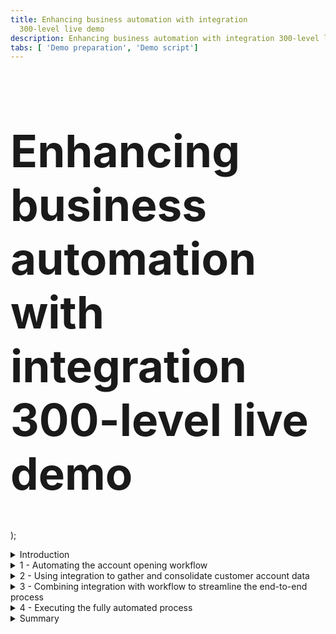 ```yaml
---
title: Enhancing business automation with integration
  300-level live demo
description: Enhancing business automation with integration 300-level live demo
tabs: [ 'Demo preparation', 'Demo script']
---
```


  <span>
    <h1 style="font-size:71px;">Enhancing business automation with integration <br/> 300-level live demo</h1>
  </span> );



<span id="top"></span>

<details>
<summary>Introduction</summary>
<br/>

Today we will combine workflow and integration to streamline the data-gathering needed to complete a new account opening process. We’ll add application integration to an account opening process that has already been automated with workflow.

<br/>

We’ll see how integration capabilities enable seamless access to critical back-end systems, regardless of their location and complexity. Business operations that leverage both workflow and integration can increase productivity by automating access to disparate back-end systems. This results in less manual work, faster account opening, and a better customer experience.

<br/>

Let’s see how it works.

<br/>

**[Go to top](#top)**

</details>

<details>

<summary>1 - Automating the account opening workflow</summary>

<br/>

| **1.1** | **Introduce the account opening workflow (without integration)** |
| :--- | :--- |
| **Narration** | Focus Bank, a regional full-service bank, is looking to further automate its core banking processes. Over the years, the bank has grown dramatically via acquisitions.  The bank recently acquired the smaller Corner Bank. This has caused an increase in the amount of manual work needed to gather information across their disparate IT systems. <br/><br/> Let’s look at how Focus Bank currently fulfills new account requests. In the existing process, every 'new account' opening request must be routed to an account specialist. |
| **Action** &nbsp; 1.1.1 | Show the process diagram for the **New Account (Current Workflow)** in Process Designer, which you opened during the demo preparation. <br/><br/><img src="https://raw.githubusercontent.com/ibm-garage-tsa/platinum-demos/master/src/pages/300-enhancing-ba-with-integration/images/1-1-1.png" width="800" /> |
| **Narration** | This is the current process diagram for Focus Bank’s account opening process, which they built using Process Designer. Within this low-code environment, the process diagram manages and controls the execution of each new account opening request. The bank used Process Designer’s drag-and-drop tooling to build the process diagram from a palette of components. From there, the bank was able to complete the implementation and testing of the process application. |

<br/>

| **1.2** | **Execute the account opening workflow (without integration)** |
| :--- | :--- |
| **Narration** | Process Portal is the portal used by customer service agents to launch new account opening requests and work on assigned tasks. |
| **Action** &nbsp; 1.2.1 | Show the **Process Portal** window you opened during your preparation. <br/><br/><img src="https://raw.githubusercontent.com/ibm-garage-tsa/platinum-demos/master/src/pages/300-enhancing-ba-with-integration/images/1-2-1.png" width="800" /> |
| **Narration** | Process Portal is highly customizable to fit each organization’s look and feel. The responsive user interface provides flexibility to get work done anywhere on any device - from a desktop in the office to a mobile device at home or at a customer site. Process Portal can be configured through a set of options without having to customize the application itself. <br/><br/> To open a new account, a customer service representative initiates a new account request and enters the customer’s information. |
| **Action** &nbsp; 1.2.2 | Under **Launch**, click **New Account (Current Workflow)**. <br/><br/><img src="https://raw.githubusercontent.com/ibm-garage-tsa/platinum-demos/master/src/pages/300-enhancing-ba-with-integration/images/1-2-2.png" width="800" /> |
| **Action** &nbsp; 1.2.3 | Select the **Account Type** and enter the **Customer Account Number**, **First Name**, and **Last Name** (1). Click **Next** (2). <br/><br/><img src="https://raw.githubusercontent.com/ibm-garage-tsa/platinum-demos/master/src/pages/300-enhancing-ba-with-integration/images/1-2-3.png" width="800" /> |
| **Action** &nbsp; 1.2.4 | Click **Done**. <br/><br/><img src="https://raw.githubusercontent.com/ibm-garage-tsa/platinum-demos/master/src/pages/300-enhancing-ba-with-integration/images/1-2-4.png" width="800" /> |
| **Narration** | The bank's account specialists are back-office clerical workers who use Process Portal to organize and work on tasks assigned to them. Our specialist has received a new task to gather the customer’s account info. <br/><br/> For each new account request, the account specialist manually gathers the customer’s existing list of accounts. The specialist must log in to three different systems and manually enter the account info into the request. This is both time-consuming and error-prone, as the specialist must go field-by-field to copy-and-paste all the customer’s account data into the new account request. <br/><br/> Behind the scenes, the new account process is managed by workflow. Once the account specialist completes this task, the system routes the request for approval. |
| **Action** &nbsp; 1.2.5 | Run the most recent **Gather Account Info** task by clicking its corresponding **Name**. <br/><br/><img src="https://raw.githubusercontent.com/ibm-garage-tsa/platinum-demos/master/src/pages/300-enhancing-ba-with-integration/images/1-2-5.png" width="800" /> |
| **Action** &nbsp; 1.2.6 | Manually enter the customer’s information. <br/><br/><img src="https://raw.githubusercontent.com/ibm-garage-tsa/platinum-demos/master/src/pages/300-enhancing-ba-with-integration/images/1-2-6.png" width="800" /> |

<br/>

**[Go to top](#top)**

</details>

<details>

<summary>2 - Using integration to gather and consolidate customer account data</summary>

<br/>

| **2.1** | **Review the integration flow** |
| :--- | :--- |
| **Narration** | The bank has created an integration flow that retrieves the existing Focus Bank accounts (using an HTTP API) and the new accounts from Corner Bank (using IBM MQ). Corner Bank has a separate network and therefore, the communication is considered bank-to-bank. <br/><br/> Focus Bank built the integration using the Designer tooling within the Cloud Pak for Integration. They created API integration flows to manage connectivity to services and endpoints. The two integration flows for this demo have already been built and are in the *Recently edited integrations* section. Let’s navigate into the Accounts flow. |
| **Action** &nbsp; 2.1.1 | Under **Recently edited integrations**, click the **Accounts** tile. <br/><br/><img src="https://raw.githubusercontent.com/ibm-garage-tsa/platinum-demos/master/src/pages/300-enhancing-ba-with-integration/images/2-2-1.png" width="800" /> |
| **Narration** | The bank uses App Connect Designer to build the API. They don’t need to worry about OpenAPI specs or Swagger editors; they're all built in. On the screen, we see the fields we’re going to use for the API (e.g., customerId, checkingAccount). <br/><br/> Note that we tell the API which field is the key. This causes the key to be populated with the last segment of the URL. Which parameter is populated is highlighted based on the icon in the 'ID' column. |
| **Action** &nbsp; 2.1.2 | Select the **Properties** view. <br/><br/><img src="https://raw.githubusercontent.com/ibm-garage-tsa/platinum-demos/master/src/pages/300-enhancing-ba-with-integration/images/2-2-2.png" width="800" /> |
| **Action** &nbsp; 2.1.3 | Point out the **Properties**, as highlighted in the screenshot below. <br/><br/><img src="https://raw.githubusercontent.com/ibm-garage-tsa/platinum-demos/master/src/pages/300-enhancing-ba-with-integration/images/2-2-3.png" width="800" /> |
| **Action** &nbsp; 2.1.4 | Select the **Operations** view. <br/><br/><img src="https://raw.githubusercontent.com/ibm-garage-tsa/platinum-demos/master/src/pages/300-enhancing-ba-with-integration/images/2-2-4.png" width="800" /> |
| **Narration** | In the Operations view, we see the actions that the API exposes, along with the data. The bank implements the 'Retrieve Accounts by ID' operation. Let’s look at the flow logic. |
| **Action** &nbsp; 2.1.5 | Click **View flow**. <br/><br/><img src="https://raw.githubusercontent.com/ibm-garage-tsa/platinum-demos/master/src/pages/300-enhancing-ba-with-integration/images/2-2-5.png" width="800" /> |
| **Narration** | Here is the bank’s integration flow. The App Connect Designer flow editor allows us to view, edit, and change the flow. The API enables a single view of the customer accounts across both banks. The flow calls an HTTP API to retrieve the accounts from Focus Bank, and it uses IBM MQ for the accounts from Corner Bank. The responses are combined, formatted and returned. |
| **Action** &nbsp; 2.1.6 | Click the **Request** step to show the request. <br/><br/><img src="https://raw.githubusercontent.com/ibm-garage-tsa/platinum-demos/master/src/pages/300-enhancing-ba-with-integration/images/2-2-6.png" width="800" /> |
| **Narration** | The bank’s flow starts by receiving the customerId as part of the API URL. App Connect Designer automatically creates an API 'request' and 'response' for the API flow. <br/><br/> Next, the customer account retrieval API is invoked. The customerId is passed in from the inbound request. |
| **Action** &nbsp; 2.1.7 | Click the **Customer Account** step to show the customer account information. <br/><br/><img src="https://raw.githubusercontent.com/ibm-garage-tsa/platinum-demos/master/src/pages/300-enhancing-ba-with-integration/images/2-2-7.png" width="800" /> |
| **Narration** | The accounts from the acquired bank (Corner Bank) are retrieved using IBM MQ. Using a connector for IBM MQ, the payload of the request message is created, which includes the customerId. Additionally, a queue name is specified for where the message will be sent. Corner Bank’s application will receive the request from this queue. |
| **Action** &nbsp; 2.1.8 | Click the highlighted **IBM MQ** step to show the target fields. <br/><br/><img src="https://raw.githubusercontent.com/ibm-garage-tsa/platinum-demos/master/src/pages/300-enhancing-ba-with-integration/images/2-2-8.png" width="800" /> |
| **Narration** | Focus Bank uses a connector for IBM MQ to get the response message. To receive the response message, a separate queue (OUT) is used. |
| **Action** &nbsp; 2.1.9 | Click the second **IBM MQ** step in the flow to show the target fields. <br/><br/><img src="https://raw.githubusercontent.com/ibm-garage-tsa/platinum-demos/master/src/pages/300-enhancing-ba-with-integration/images/2-2-9.png" width="800" /> |
| **Action** &nbsp; 2.1.10 | Click the **JSON Parser** step to show the details. <br/><br/><img src="https://raw.githubusercontent.com/ibm-garage-tsa/platinum-demos/master/src/pages/300-enhancing-ba-with-integration/images/2-2-10.png" width="800" /> |
| **Narration** | A JSON Parser action is used to parse the response data from MQ. The bank teaches the JSON Parser the expected structure of the JSON using an example, avoiding the need to learn and create a formal JSON schema. |
| **Action** &nbsp; 2.1.11 | Click the **Response** step to show the response. <br/><br/><img src="https://raw.githubusercontent.com/ibm-garage-tsa/platinum-demos/master/src/pages/300-enhancing-ba-with-integration/images/2-2-11.png" width="800" /> |
| **Narration** | The response message is created using the data returned from both banks. In the response mapping, Corner Bank’s account details are mapped into the 'partnerAccount' section of the response. |
| **Action** &nbsp; 2.1.12 | Click **Done**. <br/><br/><img src="https://raw.githubusercontent.com/ibm-garage-tsa/platinum-demos/master/src/pages/300-enhancing-ba-with-integration/images/2-2-12.png" width="800" /> |

<br/>

| **2.2** | **Test the flow** |
| :--- | :--- |
| **Narration** | APIs can be tested in various ways, and we will perform two different tests: one in the Designer tool now, and another later when our API is called from the workflow. <br/><br/> In the 'Test' tab, the bank gets all the details to test their API - for example, endpoint and credentials. They can easily test the flow here; they just need to enter a valid customer ID and submit it. They receive the expected response with the combined bank account details, which proves to the bank that the integration works. |
| **Action** &nbsp; 2.2.1 | Select the **Test** tab (1). Click **GET /Accounts/{customerId}** (2) and then **Try it** (3). <br/><br/><img src="https://raw.githubusercontent.com/ibm-garage-tsa/platinum-demos/master/src/pages/300-enhancing-ba-with-integration/images/2-3-1.png" width="800" /> |
| **Action** &nbsp; 2.2.2 | Enter '**1234567890**' as the **customerId** (1), and click **Send** (2). <br/><br/><img src="https://raw.githubusercontent.com/ibm-garage-tsa/platinum-demos/master/src/pages/300-enhancing-ba-with-integration/images/2-3-2.png" width="800" /> |
| **Action** &nbsp; 2.2.3 | Point out the **Response** details, as highlighted in the screenshot below. <br/><br/><img src="https://raw.githubusercontent.com/ibm-garage-tsa/platinum-demos/master/src/pages/300-enhancing-ba-with-integration/images/2-3-3.png" width="800" /> |

<br/>

| **2.3** | **Export the API definition for the Cloud Pak for Business Automation** |
| :--- | :--- |
| **Narration** | The accounts API has been tested locally in the Cloud Pak for Integration and the bank is ready to export it to the workflow. It only takes the bank a couple of clicks to export the API definition so it can be consumed by the workflow.  |
| **Action** &nbsp; 2.3.1 | Open the **Designer Dashboard** (1). Click the **Menu** icon (2). Click **Export** (3). <br/><br/><img src="https://raw.githubusercontent.com/ibm-garage-tsa/platinum-demos/master/src/pages/300-enhancing-ba-with-integration/images/2-4-1.png" width="800" /> |
| **Action** &nbsp; 2.3.2 | Select **OpenAPI V3.0 (YAML)** (1) and click **Export** (2). <br/><br/><img src="https://raw.githubusercontent.com/ibm-garage-tsa/platinum-demos/master/src/pages/300-enhancing-ba-with-integration/images/2-4-2.png" width="800" /> |

<br/>

**[Go to top](#top)**

</details>

<details>

<summary>3 - Combining integration with workflow to streamline the end-to-end process</summary>

<br/>

| **3.1** | **Introduce the workflow process WITH integration** |
| :--- | :--- |
| **Narration** | Now let’s look at how the bank incorporates the integration they just built into the workflow in Cloud Pak for Business Automation. |
| **Action** &nbsp; 3.1.1 | Click **Processes** (1) and then **New Account (Enhanced with Integration)** (2) to open the enhanced workflow for the account opening process in Process Designer. <br/><br/><img src="https://raw.githubusercontent.com/ibm-garage-tsa/platinum-demos/master/src/pages/300-enhancing-ba-with-integration/images/3-1-1.png" width="800" /> <br/><br/> You will see the following process diagram. <br/><br/> <img src="https://raw.githubusercontent.com/ibm-garage-tsa/platinum-demos/master/src/pages/300-enhancing-ba-with-integration/images/3-1-2.png" width="800" /> |
| **Narration** | Here’s a new version of the workflow. The middle swim lane has been changed from a human swim lane to a system swim lane. Instead of assigning the *Gather Account Info* task to an account specialist, the system will now automatically invoke the integration to gather the customer account information. |

<br/>

| **3.2** | **Create the workflow integration service** |
| :--- | :--- |
| **Narration** | Using the low-code authoring environment, the bank can easily incorporate the integration into the workflow. <br/><br/> The bank uses an external service to call the integration. Let's see how the bank uses the discovery mechanism in Process Designer to automatically generate the external service component. |
| **Action** &nbsp; 3.2.1 | Click **Services** (1). Click the **Add** icon (2) and then **External Service** (3). <br/><br/><img src="https://raw.githubusercontent.com/ibm-garage-tsa/platinum-demos/master/src/pages/300-enhancing-ba-with-integration/images/3-2-1.png" width="800" /> |
| **Narration** | The bank connects to the Accounts service using the REST API that was just created in the Cloud Pak for Integration. |
| **Action** &nbsp; 3.2.2 | Click **Next**. <br/><br/><img src="https://raw.githubusercontent.com/ibm-garage-tsa/platinum-demos/master/src/pages/300-enhancing-ba-with-integration/images/3-2-2.png" width="600" /> |
| **Narration** | The bank uses the API definition stored in the OpenAPI (YAML) file to discover the REST service. They’re able to graphically consume the REST service and incorporate it into the workflow without needing to write any code. |
| **Action** &nbsp; 3.2.3 | Click the **File** icon (1) and select the **Accounts-openapi.yaml** file you just downloaded. Click **Next** (2). <br/><br/><img src="https://raw.githubusercontent.com/ibm-garage-tsa/platinum-demos/master/src/pages/300-enhancing-ba-with-integration/images/3-2-3.png" width="600" /> |
| **Narration** | The operation is automatically discovered. |
| **Action** &nbsp; 3.2.4 | Click **Next**. <br/><br/><img src="https://raw.githubusercontent.com/ibm-garage-tsa/platinum-demos/master/src/pages/300-enhancing-ba-with-integration/images/3-2-4.png" width="600" /> |
| **Narration** | An external service component is automatically generated, which the bank wires into the workflow. The external service is bound to a server containing the information needed to connect to the integration. If any of the inputs and outputs use complex objects, the objects will be automatically generated and inserted into the workflow library. |
| **Action** &nbsp; 3.2.5 | Click **Cancel**. <br/><br/><img src="https://raw.githubusercontent.com/ibm-garage-tsa/platinum-demos/master/src/pages/300-enhancing-ba-with-integration/images/3-2-5.png" width="600" /> |
| **Narration** | We’ll cancel the wizard since the external service was already created in the process library. |
| **Action** &nbsp; 3.2.6 | Click the existing external service named **Accounts** in the process library to show the external service that was previously generated. <br/><br/><img src="https://raw.githubusercontent.com/ibm-garage-tsa/platinum-demos/master/src/pages/300-enhancing-ba-with-integration/images/3-2-6.png" width="800" /> <br/><br/> You will see the following screen. <br/><br/> <img src="https://raw.githubusercontent.com/ibm-garage-tsa/platinum-demos/master/src/pages/300-enhancing-ba-with-integration/images/3-2-7.png" width="800" /> |
| **Narration** | This is the external service that was automatically generated. |
| **Action** &nbsp; 3.2.7 | Click the **Arrow** icons next to **Accounts**, **Accounts.findByld**, **Input**, and **Output** (1) to show the inputs and outputs. Click the output **Accounts_findById** and show that the output is a complex object (2). <br/><br/><img src="https://raw.githubusercontent.com/ibm-garage-tsa/platinum-demos/master/src/pages/300-enhancing-ba-with-integration/images/3-2-8.png" width="800" /> |
| **Narration** | The bank is now ready to use the integration in the workflow. They wire it into the first step of the process, so the customer account info will be automatically gathered in real time. <br/><br/> Let’s go back to the workflow definition. |
| **Action** &nbsp; 3.2.8 | Click **Processes** (1) and then **New Account (Enhanced with Integration)** (2) to reopen the enhanced workflow for the account opening process in Process Designer. <br/><br/><img src="https://raw.githubusercontent.com/ibm-garage-tsa/platinum-demos/master/src/pages/300-enhancing-ba-with-integration/images/3-2-9.png" width="800" /> <br/><br/> You will see the following process diagram. <br/><br/> <img src="https://raw.githubusercontent.com/ibm-garage-tsa/platinum-demos/master/src/pages/300-enhancing-ba-with-integration/images/3-2-10.png" width="800" /> |
| **Narration** | Next, the bank implements a workflow activity to invoke the REST call. Note that the *Gather Account Info* activity is in the *System* swim lane, meaning it will be automatically executed. |
| **Action** &nbsp; 3.2.9 | Click the **Gather Account Info** activity (1) to display the property sheets below. <br/><br/> At the bottom of the **General** tab, under **Implementation**, click **New** (2). <br/><br/> <img src="https://raw.githubusercontent.com/ibm-garage-tsa/platinum-demos/master/src/pages/300-enhancing-ba-with-integration/images/3-2-11.png" width="800" /> |
| **Action** &nbsp; 3.2.10 | Name the new service '**Get Customer Accounts**' (1). Click **Finish** (2). <br/><br/> <img src="https://raw.githubusercontent.com/ibm-garage-tsa/platinum-demos/master/src/pages/300-enhancing-ba-with-integration/images/3-2-12.png" width="600" /> |
| **Narration** | Next, they drag the external service into the service flow. |
| **Action** &nbsp; 3.2.11 | From the process library, click **Services** (1). Under **External Service**, drag **Accounts** (2) into the new service definition (3). <br/><br/> <img src="https://raw.githubusercontent.com/ibm-garage-tsa/platinum-demos/master/src/pages/300-enhancing-ba-with-integration/images/3-2-13.png" width="800" /> |
| **Action** &nbsp; 3.2.12 | To wire **Accounts** into the service flow, move the **arrow** at the end of the flow (1) so it connects **Start** to **Accounts** (2). <br/><br/> <img src="https://raw.githubusercontent.com/ibm-garage-tsa/platinum-demos/master/src/pages/300-enhancing-ba-with-integration/images/3-2-14.png" width="800" /> <br/><br/> The service flow will now look like this: <br/><br/> <img src="https://raw.githubusercontent.com/ibm-garage-tsa/platinum-demos/master/src/pages/300-enhancing-ba-with-integration/images/3-2-14-1.png" width="800" /> |
| **Action** &nbsp; 3.2.13 | Draw a new arrow from **Accounts** (1) to the **End** component (2). <br/><br/> <img src="https://raw.githubusercontent.com/ibm-garage-tsa/platinum-demos/master/src/pages/300-enhancing-ba-with-integration/images/3-2-15.png" width="800" /> <br/><br/> The service flow will now look like this: <br/><br/> <img src="https://raw.githubusercontent.com/ibm-garage-tsa/platinum-demos/master/src/pages/300-enhancing-ba-with-integration/images/3-2-15-1.png" width="800" /> |
| **Action** &nbsp; 3.2.14 | Right-click on the canvas, and select **Layout diagram**. <br/><br/> <img src="https://raw.githubusercontent.com/ibm-garage-tsa/platinum-demos/master/src/pages/300-enhancing-ba-with-integration/images/3-2-30.png" width="800" /> |
| **Narration** | The bank simply selects the operation and maps the input and output for the call. |
| **Action** &nbsp; 3.2.15 | Click the **Accounts** component (1) to display the property sheet below. Click the **Implementation** tab (2) and set the **Operation** to '**Accounts.findById**' (3). <br/><br/> <img src="https://raw.githubusercontent.com/ibm-garage-tsa/platinum-demos/master/src/pages/300-enhancing-ba-with-integration/images/3-2-16.png" width="800" /> |
| **Action** &nbsp; 3.2.16 | Click the **Data Mapping** tab (1). Click the **Automap** icon (2) under **Input Mapping**. <br/><br/> <img src="https://raw.githubusercontent.com/ibm-garage-tsa/platinum-demos/master/src/pages/300-enhancing-ba-with-integration/images/3-2-17.png" width="800" /> |
| **Action** &nbsp; 3.2.17 | To map the **customerId** input, check the box under **Input** (1). Click **Finish** (2). <br/><br/> <img src="https://raw.githubusercontent.com/ibm-garage-tsa/platinum-demos/master/src/pages/300-enhancing-ba-with-integration/images/3-2-18.png" width="600" /> |
| **Action** &nbsp; 3.2.18 | Click the **Automap** icon under **Output Mapping**. <br/><br/> <img src="https://raw.githubusercontent.com/ibm-garage-tsa/platinum-demos/master/src/pages/300-enhancing-ba-with-integration/images/3-2-19.png" width="800" /> |
| **Action** &nbsp; 3.2.19 | For **Accounts_findById**, check the box under **Output** (1). Click **Finish** (2). <br/><br/> <img src="https://raw.githubusercontent.com/ibm-garage-tsa/platinum-demos/master/src/pages/300-enhancing-ba-with-integration/images/3-2-20.png" width="600" /> |
| **Narration** | For now, we’ve just hard-coded the API key.  In their real deployment, the bank would pass the API key using an environment variable. |
| **Action** &nbsp; 3.2.20 | Under **API Key Mapping**, enter the API key surrounded by double quotes (e.g., "**API-KEY-GOES-HERE**"). <br/><br/> <img src="https://raw.githubusercontent.com/ibm-garage-tsa/platinum-demos/master/src/pages/300-enhancing-ba-with-integration/images/3-2-21.png" width="800" /> |
| **Narration** | To test the service, the bank enters a default value for the 'customerId' variable. |
| **Action** &nbsp; 3.2.21 | Select the **Variables** tab (1). Under **Variables** and **Input**, select **customerId** (2). Set the default value of the **customerId** to '**1234567890**' (3). <br/><br/> <img src="https://raw.githubusercontent.com/ibm-garage-tsa/platinum-demos/master/src/pages/300-enhancing-ba-with-integration/images/3-2-22.png" width="800" /> |
| **Narration** | The bank can run, test, and debug processes and services in the Process Inspector. <br/><br/> The bank tests that the integration is working as expected. They start the service and step into the first component. |
| **Action** &nbsp; 3.2.22 | Test the new service by clicking the **Debug** icon. <br/><br/> <img src="https://raw.githubusercontent.com/ibm-garage-tsa/platinum-demos/master/src/pages/300-enhancing-ba-with-integration/images/3-2-23.png" width="800" /> |
| **Action** &nbsp; 3.2.23 | Click the **Step over** icon. <br/><br/> <img src="https://raw.githubusercontent.com/ibm-garage-tsa/platinum-demos/master/src/pages/300-enhancing-ba-with-integration/images/3-2-24.png" width="800" /> |
| **Narration** | The service has invoked the REST API to gather all the customer account data. As we see here, the integration is working. It has successfully returned the list of accounts for this customerId. |
| **Action** &nbsp; 3.2.24 | Click **Data** (1) to open the variables. Click the **Accounts_findById** variable and then the **savingAccount** property (2) to show that the integration returned the customer account information. <br/><br/> <img src="https://raw.githubusercontent.com/ibm-garage-tsa/platinum-demos/master/src/pages/300-enhancing-ba-with-integration/images/3-2-25.png" width="800" /> |
| **Narration** | Now that the bank has successfully tested the integration, they go back to the process diagram to map the inputs and outputs of the call into the workflow. |
| **Action** &nbsp; 3.2.25 | In the process library, click **Processes** (1) and then **New Account (Enhanced with Integration)** (2). <br/><br/> <img src="https://raw.githubusercontent.com/ibm-garage-tsa/platinum-demos/master/src/pages/300-enhancing-ba-with-integration/images/3-2-26.png" width="800" /> |
| **Action** &nbsp; 3.2.26 | Click the **Gather Account Info** activity. <br/><br/> <img src="https://raw.githubusercontent.com/ibm-garage-tsa/platinum-demos/master/src/pages/300-enhancing-ba-with-integration/images/3-2-28-.png" width="800" /> |
| **Action** &nbsp; 3.2.27 | Select the **Data Mapping** tab (1). Under Input Mapping, click the **Variable Picker** icon (2). Open **request** (3). Click **customer** and then **id** (4). <br/><br/> <img src="https://raw.githubusercontent.com/ibm-garage-tsa/platinum-demos/master/src/pages/300-enhancing-ba-with-integration/images/3-2-27.png" width="800" /> |
| **Action** &nbsp; 3.2.28 | Under **Output Mapping**, click the **Variable Picker** icon (1). Open **request** (2) and then **customer** (3). Select **accounts** (4). <br/><br/> <img src="https://raw.githubusercontent.com/ibm-garage-tsa/platinum-demos/master/src/pages/300-enhancing-ba-with-integration/images/3-2-28.png" width="800" /> <br/> The resulting data mapping is displayed. <br/><br/> <img src="https://raw.githubusercontent.com/ibm-garage-tsa/platinum-demos/master/src/pages/300-enhancing-ba-with-integration/images/3-2-29.png" width="800" /> |
| **Narration** | The bank has now added the integration to the workflow. They are ready to run the new workflow with the integration. |

<br/>

**[Go to top](#top)**

</details>

<details>

<summary>4 - Executing the fully automated process</summary>

<br/>

| **4.1** | **Execute the new account process with integration** |
| :--- | :--- |
| **Narration** | The bank is ready to do end-to-end testing of the new workflow. They use Process Portal to initiate a new account request. |
| **Action** &nbsp; 4.1.1 | Return to the **Process Portal** window. Under **Launch**, click **New Account (Enhanced with Integration)**. <br/><br/><img src="https://raw.githubusercontent.com/ibm-garage-tsa/platinum-demos/master/src/pages/300-enhancing-ba-with-integration/images/4-1-1.png" width="800" /> |
| **Action** &nbsp; 4.1.2 | Select the **Account Type** and enter the **Customer Account Number**, **First Name**, and **Last Name** (1). Click **Next** (2). <br/><br/><img src="https://raw.githubusercontent.com/ibm-garage-tsa/platinum-demos/master/src/pages/300-enhancing-ba-with-integration/images/4-1-2.png" width="800" /> |
| **Action** &nbsp; 4.1.3 | Click **Done**. <br/><br/><img src="https://raw.githubusercontent.com/ibm-garage-tsa/platinum-demos/master/src/pages/300-enhancing-ba-with-integration/images/4-1-3.png" width="800" /> |
| **Narration** | The request is now routed directly for approval. Account specialists no longer need to manually gather the account info. |
| **Action** &nbsp; 4.1.4 | Run the most recent **Approve New Account Request** task by clicking the task name. <br/><br/><img src="https://raw.githubusercontent.com/ibm-garage-tsa/platinum-demos/master/src/pages/300-enhancing-ba-with-integration/images/4-1-4.png" width="800" /> |
| **Narration** | Within the *Approve Request* task, the bank sees the combined account information that was automatically gathered using the integration. The combined account details were automatically retrieved from two back-end systems. This avoided the need for an account specialist to log in to each of them individually and manually collect this information. As Focus Bank grows and acquires additional banks, the integration can be extended and deployed without modification to the workflow. |

<br/>

**[Go to top](#top)**

</details>

<details>

<summary>Summary</summary>

<br/>

By combining the Cloud Pak for Business Automation and Cloud Pak for Integration, Focus Bank enhanced their account opening process, resulting in lower costs, reduced turnaround time, and increased customer satisfaction.

<br/>

Thank you for attending today’s demonstration.

<br/>

**[Go to top](#top)**

</details>
